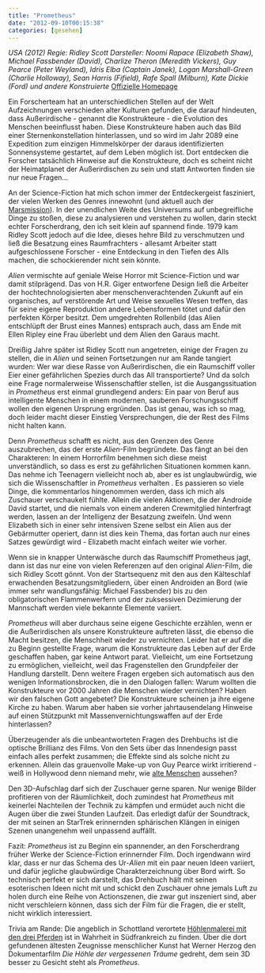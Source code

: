 ```yaml
---
title: "Prometheus"
date: "2012-09-10T00:15:38"
categories: [gesehen]
---
```


*USA (2012)
Regie: Ridley Scott
Darsteller: Noomi Rapace (Elizabeth Shaw), Michael Fassbender (David), Charlize Theron (Meredith Vickers), Guy Pearce (Peter Weyland), Idris Elba (Captain Janek), Logan Marshall-Green (Charlie Holloway), Sean Harris (Fifield), Rafe Spall (Milburn), Kate Dickie (Ford) und andere Konstruierte*
[Offizielle Homepage](http://www.prometheus-derfilm.de/)

Ein Forscherteam hat an unterschiedlichen Stellen auf der Welt Aufzeichnungen verschieden alter Kulturen gefunden, die darauf hindeuten, dass Außerirdische - genannt die Konstrukteure - die Evolution des Menschen beeinflusst haben. Diese Konstrukteure haben auch das Bild einer Sternenkonstellation hinterlassen, und so wird im Jahr 2089 eine Expedition zum einzigen Himmelskörper der daraus identifizierten Sonnensysteme gestartet, auf dem Leben möglich ist. Dort entdecken die Forscher tatsächlich Hinweise auf die Konstrukteure, doch es scheint nicht der Heimatplanet der Außerirdischen zu sein und statt Antworten finden sie nur neue Fragen...

An der Science-Fiction hat mich schon immer der Entdeckergeist fasziniert, der vielen Werken des Genres innewohnt (und aktuell auch der [Marsmission](/blog/2012/08/06/wall-e-has-landed/)). In der unendlichen Weite des Universums auf unbegreifliche Dinge zu stoßen, diese zu analysieren und verstehen zu wollen, darin steckt echter Forscherdrang, den ich seit klein auf spannend finde. 1979 kam Ridley Scott jedoch auf die Idee, dieses hehre Bild zu verschmutzen und ließ die Besatzung eines Raumfrachters - allesamt Arbeiter statt aufgeschlossene Forscher - eine Entdeckung in den Tiefen des Alls machen, die schockierender nicht sein könnte.

*Alien* vermischte auf geniale Weise Horror mit Science-Fiction und war damit stilprägend. Das von H.R. Giger entworfene Design ließ die Arbeiter der hochtechnologisierten aber menschenverachtenden Zukunft auf ein organisches, auf verstörende Art und Weise sexuelles Wesen treffen, das für seine eigene Reproduktion andere Lebensformen tötet und dafür den perfekten Körper besitzt. Dem umgedrehten Rollenbild (das Alien entschlüpft der Brust eines Mannes) entsprach auch, dass am Ende mit Ellen Ripley eine Frau überlebt und dem Alien den Garaus macht.

Dreißig Jahre später ist Ridley Scott nun angetreten, einige der Fragen zu stellen, die in *Alien* und seinen Fortsetzungen nur am Rande tangiert wurden: Wer war diese Rasse von Außerirdischen, die ein Raumschiff voller Eier einer gefährlichen Spezies durch das All transportierte? Und da solch eine Frage normalerweise Wissenschaftler stellen, ist die Ausgangssituation in *Prometheus* erst einmal grundlegend anders: Ein paar von Beruf aus intelligente Menschen in einem modernen, sauberen Forschungsschiff wollen den eigenen Ursprung ergründen. Das ist genau, was ich so mag, doch leider macht dieser Einstieg Versprechungen, die der Rest des Films nicht halten kann.

Denn *Prometheus* schafft es nicht, aus den Grenzen des Genre auszubrechen, das der erste *Alien*-Film begründete. Das fängt an bei den Charakteren: In einem Horrorfilm benehmen sich diese meist unverständlich, so dass es erst zu gefährlichen Situationen kommen kann. Das nehme ich Teenagern vielleicht noch ab, aber es ist unglaubwürdig, wie sich die Wissenschaftler in *Prometheus* verhalten . Es passieren so viele Dinge, die kommentarlos hingenommen werden, dass ich mich als Zuschauer verschaukelt fühlte. Allein die vielen Aktionen, die der Androide David startet, und die niemals von einem anderen Crewmitglied hinterfragt werden, lassen an der Intelligenz der Besatzung zweifeln. Und wenn Elizabeth sich in einer sehr intensiven Szene selbst ein Alien aus der Gebärmutter operiert, dann ist dies kein Thema, das fortan auch nur eines Satzes gewürdigt wird - Elizabeth macht einfach weiter wie vorher.

Wenn sie in knapper Unterwäsche durch das Raumschiff Prometheus jagt, dann ist das nur eine von vielen Referenzen auf den original *Alien*-Film, die sich Ridley Scott gönnt. Von der Startsequenz mit den aus den Kälteschlaf erwachenden Besatzungsmitgliedern, über einen Androiden an Bord (wie immer sehr wandlungsfähig: Michael Fassbender) bis zu den obligatorischen Flammenwerfern und der zuksessiven Dezimierung der Mannschaft werden viele bekannte Elemente variiert.

*Prometheus* will aber durchaus seine eigene Geschichte erzählen, wenn er die Außerirdischen als unsere Konstrukteure auftreten lässt, die ebenso die Macht besitzen, die Menschheit wieder zu vernichten. Leider hat er auf die zu Beginn gestellte Frage, warum die Konstrukteure das Leben auf der Erde geschaffen haben, gar keine Antwort parat. Vielleicht, um eine Fortsetzung zu ermöglichen, vielleicht, weil das Fragenstellen den Grundpfeiler der Handlung darstellt. Denn weitere Fragen ergeben sich automatisch aus den wenigen Informationsbrocken, die in den Dialogen fallen: Warum wollten die Konstrukteure vor 2000 Jahren die Menschen wieder vernichten? Haben wir den falschen Gott angebetet? Die Konstrukteure scheinen ja ihre eigene Kirche zu haben. Warum aber haben sie vorher jahrtausendelang Hinweise auf einen Stützpunkt mit Massenvernichtungswaffen auf der Erde hinterlassen?

Überzeugender als die unbeantworteten Fragen des Drehbuchs ist die optische Brillianz des Films. Von den Sets über das Innendesign passt einfach alles perfekt zusammen; die Effekte sind als solche nicht zu erkennen. Allein das grauenvolle Make-up von Guy Pearce wirkt irritierend - weiß in Hollywood denn niemand mehr, wie [alte Menschen](/blog/2012/08/26/j-edgar/) aussehen?

Den 3D-Aufschlag darf sich der Zuschauer gerne sparen. Nur wenige Bilder profitieren von der Räumlichkeit, doch zumindest hat *Prometheus* mit keinerlei Nachteilen der Technik zu kämpfen und ermüdet auch nicht die Augen über die zwei Stunden Laufzeit. Das erledigt dafür der Soundtrack, der mit seinen an StarTrek erinnernden sphärischen Klängen in einigen Szenen unangenehm weil unpassend auffällt.

Fazit: *Prometheus* ist zu Beginn ein spannender, an den Forscherdrang früher Werke der Science-Fiction erinnernder Film. Doch irgendwann wird klar, dass er nur das Schema des Ur-*Alien* mit ein paar neuen Ideen variiert, und dafür jegliche glaubwürdige Charakterzeichnung über Bord wirft. So technisch perfekt er sich darstellt, das Drehbuch hält mit seinen esoterischen Ideen nicht mit und schickt den Zuschauer ohne jemals Luft zu holen durch eine Reihe von Actionszenen, die zwar gut inszeniert sind, aber nicht verschleiern können, dass sich der Film für die Fragen, die er stellt, nicht wirklich interessiert.

Trivia am Rande: Die angeblich in Schottland verortete [Höhlenmalerei mit den drei Pferden](http://de.wikipedia.org/wiki/Chauvet-Höhle) ist in Wahrheit in Südfrankreich zu finden. Über die dort gefundenen ältesten Zeugnisse menschlicher Kunst hat Werner Herzog den Dokumentarfilm *Die Höhle der vergessenen Träume* gedreht, dem sein 3D besser zu Gesicht steht als *Prometheus*.
